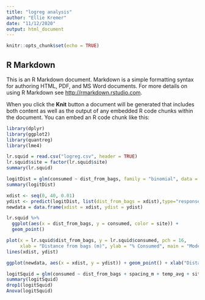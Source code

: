 ```yaml
---
title: "logreg analysis"
author: "Ellie Kremer"
date: "11/12/2020"
output: html_document
---
```


```r
knitr::opts_chunk$set(echo = TRUE)
```

## R Markdown

This is an R Markdown document. Markdown is a simple formatting syntax for authoring HTML, PDF, and MS Word documents. For more details on using R Markdown see <http://rmarkdown.rstudio.com>.

When you click the **Knit** button a document will be generated that includes both content as well as the output of any embedded R code chunks within the document. You can embed an R code chunk like this:
```r
library(dplyr)
library(ggplot2)
library(quantreg)
library(lme4)
```

```r
lr.squid = read.csv("logreg.csv", header = TRUE)
lr.squid$site = factor(lr.squid$site)
summary(lr.squid)

```
```r
logitDist = glm(consumed ~ dist_from_bags, family = "binomial", data = lr.squid)
summary(logitDist)
```

```r
xdist <- seq(0, 40, 0.01)
ydist <- predict(logitDist, list(dist_from_bags = xdist),type="response")
newdata = data.frame(xdist = xdist, ydist = ydist)
```


```r
lr.squid %>% 
  ggplot(aes(x = dist_from_bags, y = consumed, color = site)) + 
  geom_point() 
```

```r
plot(x = lr.squid$dist_from_bags, y = lr.squid$consumed, pch = 16,
     xlab = "Distance from bags (m)", ylab = "% Consumed", main = "Modeling Consumption over Distance")
lines(xdist, ydist)

```
```r
ggplot(newdata, aes(x = xdist, y = ydist)) + geom_point() + xlab("Distance from bags (m)") + ylab("% Consumed") + labs(title = "Logistic regression of Consumption over Distance")

```

```r
logitSquid = glm(consumed ~ dist_from_bags + spacing_m + temp_avg + site, family = "binomial", data = lr.squid)
summary(logitSquid)
drop1(logitSquid)
Anova(logitSquid)

```


